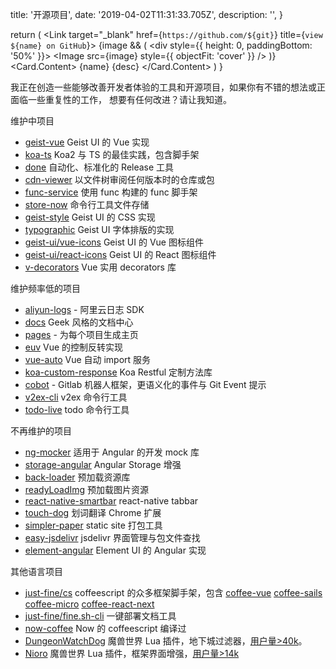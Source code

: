 
  title: '开源项目',
  date: '2019-04-02T11:31:33.705Z',
  description: '',
}

  return (
    <Grid xs={20} sm={10} md={8}>
      <Link
        target="_blank"
        href={`https://github.com/${git}`}
        title={`view ${name} on GitHub`}>
        <Card shadow height="100%">
          {image && (
            <div style={{ height: 0, paddingBottom: '50%' }}>
              <Image src={image} style={{ objectFit: 'cover' }} />
            </div>
          )}
          <Card.Content>
            <Text h3>{name}</Text>
            <Text span>{desc}</Text>
          </Card.Content>
        </Card>
      </Link>
    </Grid>
  )
}

我正在创造一些能够改善开发者体验的工具和开源项目，如果你有不错的想法或正面临一些重复性的工作，
想要有任何改进？<Link rel="nofollow" color target="_blank" href="mailto:unix.bio@gmail.com">请让我知道</Link>。

<Spacer h={1.5} />
<Grid.Container gap={2} justify="center">
  <Item
    name="Geist React"
    git="geist-org/react"
    desc="极简风格的 React 组件库。"
    image="https://user-images.githubusercontent.com/11304944/91128466-dfc96c00-e6da-11ea-8b03-a96e6b98667d.png"
  />
  <Item
    name="backset"
    git="unix/backset"
    desc="高体验、高性能数据流管理工具。"
    image="https://repository-images.githubusercontent.com/269178398/eee2d580-a627-11ea-8a09-e2ec16515b53"
  />
  <Item
    name="func"
    git="unix/func"
    desc="现代化的，IoC 范式命令行框架。"
    image="https://repository-images.githubusercontent.com/191786216/b4ae9d00-8fac-11e9-95ac-ed4241bfe314"
  />
  <Item
    name="unix.bio"
    git="unix/unix.bio"
    desc="开源的服务端渲染个人博客。"
    image="https://repository-images.githubusercontent.com/245429351/7a54a280-88d5-11ea-96ae-6a2dfaf25b1b"
  />
  <Item
    name="want"
    git="unix/want"
    desc="以不下载的方式在线运行命令，无负担运维。"
    image="https://repository-images.githubusercontent.com/180941196/b2568a00-af03-11ea-8e25-f3cf612ebb84"
  />
  <Item
    name="views.show"
    git="unix/views-show"
    desc="无服务器的浏览量统计服务。"
    image="https://repository-images.githubusercontent.com/246850433/65bf7e80-af04-11ea-90f6-2719f264cad4"
  />
</Grid.Container>
<Spacer h={3} />
<Dot type="success">维护中项目</Dot>
<Spacer h={0.5} />

- [geist-vue](https://github.com/geist-org/vue) Geist UI 的 Vue 实现
- [koa-ts](https://github.com/unix/koa-ts) Koa2 与 TS 的最佳实践，包含脚手架
- [done](https://github.com/unix/done) 自动化、标准化的 Release 工具
- [cdn-viewer](https://github.com/unix/cdn-viewer) 以文件树审阅任何版本时的仓库或包
- [func-service](https://github.com/unix/func-service) 使用 func 构建的 func 脚手架
- [store-now](https://github.com/unix/store-now) 命令行工具文件存储
- [geist-style](https://github.com/geist-org/style) Geist UI 的 CSS 实现
- [typographic](https://github.com/geist-org/typographic) Geist UI 字体排版的实现
- [geist-ui/vue-icons](https://github.com/geist-org/vue-icons) Geist UI 的 Vue 图标组件
- [geist-ui/react-icons](https://github.com/geist-org/react-icons) Geist UI 的 React 图标组件
- [v-decorators](https://github.com/unix/v-decorators) Vue 实用 decorators 库

<Spacer h={3} />
<Dot type="warning">维护频率低的项目</Dot>
<Spacer h={0.5} />

- [aliyun-logs](https://github.com/unix/aliyun-logs) - 阿里云日志 SDK
- [docs](https://github.com/unix/docs) Geek 风格的文档中心
- [pages](https://github.com/unix/pages) - 为每个项目生成主页
- [euv](https://github.com/DhyanaChina/euv) Vue 的控制反转实现
- [vue-auto](https://github.com/unix/vue-auto) Vue 自动 import 服务
- [koa-custom-response](https://github.com/unix/koa-custom-response) Koa Restful 定制方法库
- [cobot](https://github.com/unix/cobot) - Gitlab 机器人框架，更语义化的事件与 Git Event 提示
- [v2ex-cli](https://github.com/unix/v2ex-cli) v2ex 命令行工具
- [todo-live](https://github.com/unix/todo-live) todo 命令行工具

<Spacer h={3} />
<Dot type="error">不再维护的项目</Dot>
<Spacer h={0.5} />

- [ng-mocker](https://github.com/DhyanaChina/ng-mocker) 适用于 Angular 的开发 mock 库
- [storage-angular](https://github.com/DhyanaChina/storage-angular) Angular Storage 增强
- [back-loader](https://github.com/unix/back-loader) 预加载资源库
- [readyLoadImg](https://github.com/unix/readyLoadImg) 预加载图片资源
- [react-native-smartbar](https://github.com/unix/react-native-smartbar) react-native tabbar
- [touch-dog](https://github.com/unix/touch-dog) 划词翻译 Chrome 扩展
- [simpler-paper](https://github.com/unix/simpler-paper) static site 打包工具
- [easy-jsdelivr](https://github.com/unix/easy-jsdelivr) jsdelivr 界面管理与包文件查找
- [element-angular](https://github.com/ElemeFE/element-angular) Element UI 的 Angular 实现

<Spacer h={3} />
<Dot type="warning">其他语言项目</Dot>
<Spacer h={0.5} />

- [just-fine/cs](https://github.com/just-fine/cs) coffeescript 的众多框架脚手架，包含 [coffee-vue](https://github.com/just-fine/vue-coffee)
  [coffee-sails](https://github.com/just-fine/sails-coffee) [coffee-micro](https://github.com/just-fine/micro-coffee) [coffee-react-next](https://github.com/just-fine/next-coffee)
- [just-fine/fine.sh-cli](https://github.com/just-fine/fine.sh-cli) 一键部署文档工具
- [now-coffee](https://github.com/unix/now-coffee) Now 的 coffeescript 编译过
- [DungeonWatchDog](https://github.com/unix/DungeonWatchDog) 魔兽世界 Lua 插件，地下城过滤器，[用户量>40k](https://www.curseforge.com/wow/addons/dungeonwatchdog)。
- [Nioro](https://github.com/unix/Nioro) 魔兽世界 Lua 插件，框架界面增强，[用户量>14k](https://www.curseforge.com/wow/addons/Nioro)

